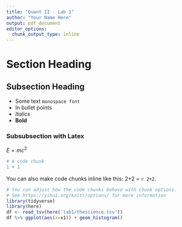 ```yaml
---
title: "Quant II - Lab 1"
author: "Your Name Here"
output: pdf_document
editor_options: 
  chunk_output_type: inline
---
```



# Section Heading

## Subsection Heading
- Some text `monospace font` 
- In bullet points
- *Italics*
- **Bold**

### Subsubsection with Latex

$E=mc^2$

```r
# A code chunk
1 + 1
```

You can also make code chunks inline like this: 2+2 = `r 2+2`.

```r
# You can adjust how the code chunks behave with chunk options.
# See https://yihui.org/knitr/options/ for more information
library(tidyverse)
library(here)
df <- read_tsv(here('lab1/thescience.tsv'))
df %>% ggplot(aes(x=x1)) + geom_histogram()
```

